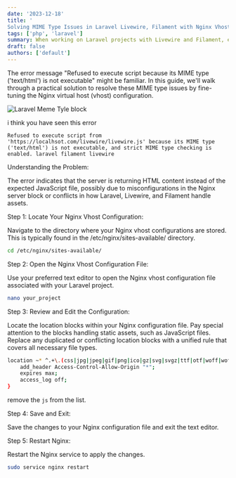 ```yaml
---
date: '2023-12-18'
title: '
Solving MIME Type Issues in Laravel Livewire, Filament with Nginx Vhost Configuration'
tags: ['php', 'laravel']
summary: When working on Laravel projects with Livewire and Filament, encountering MIME type issues, particularly with JavaScript files, can be a common challenge.
draft: false
authors: ['default']
---
```


The error message "Refused to execute script because its MIME type ('text/html') is not executable" might be familiar. In this guide, we'll walk through a practical solution to resolve these MIME type issues by fine-tuning the Nginx virtual host (vhost) configuration.

![Laravel Meme Tyle block](/static/images/rathik-laravel.jpg)

i think you have seen this error

```
Refused to execute script from 'https://localhsot.com/livewire/livewire.js' because its MIME type ('text/html') is not executable, and strict MIME type checking is enabled. laravel filament livewire
```

Understanding the Problem:

The error indicates that the server is returning HTML content instead of the expected JavaScript file, possibly due to misconfigurations in the Nginx server block or conflicts in how Laravel, Livewire, and Filament handle assets.

Step 1: Locate Your Nginx Vhost Configuration:

Navigate to the directory where your Nginx vhost configurations are stored. This is typically found in the /etc/nginx/sites-available/ directory.

```bash
cd /etc/nginx/sites-available/
```

Step 2: Open the Nginx Vhost Configuration File:

Use your preferred text editor to open the Nginx vhost configuration file associated with your Laravel project.

```bash
nano your_project
```

Step 3: Review and Edit the Configuration:

Locate the location blocks within your Nginx configuration file. Pay special attention to the blocks handling static assets, such as JavaScript files. Replace any duplicated or conflicting location blocks with a unified rule that covers all necessary file types.

```bash
location ~* ^.+\.(css|jpg|jpeg|gif|png|ico|gz|svg|svgz|ttf|otf|woff|woff2|eot|mp4|ogg|ogv|webm|webp|zip|swf|map)$ {
    add_header Access-Control-Allow-Origin "*";
    expires max;
    access_log off;
}
```

remove the `js` from the list.

Step 4: Save and Exit:

Save the changes to your Nginx configuration file and exit the text editor.

Step 5: Restart Nginx:

Restart the Nginx service to apply the changes.

```bash
sudo service nginx restart
```
